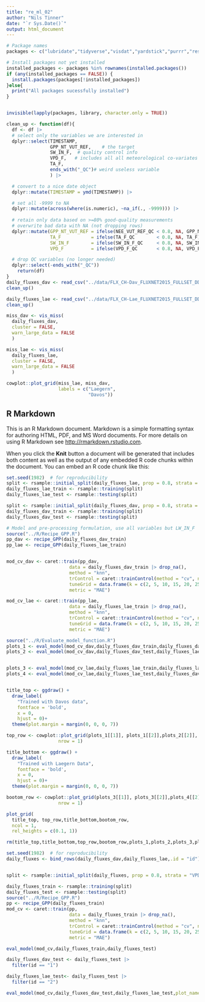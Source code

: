 ```yaml
---
title: "re_ml_02"
author: "Nils Tinner"
date: "`r Sys.Date()`"
output: html_document
---
```


```r

# Package names
packages <- c("lubridate","tidyverse","visdat","yardstick","purrr","reshape2","rsample","recipes","caret")

# Install packages not yet installed
installed_packages <- packages %in% rownames(installed.packages())
if (any(installed_packages == FALSE)) {
  install.packages(packages[!installed_packages])
}else{
  print("All packages sucessfully installed")
}


invisible(lapply(packages, library, character.only = TRUE))

clean_up <- function(df){
  df <- df |>
  # select only the variables we are interested in
  dplyr::select(TIMESTAMP,
                GPP_NT_VUT_REF,    # the target
                SW_IN_F,  # quality control info
                VPD_F,   # includes all all meteorological co-variates
                TA_F,
                ends_with("_QC")# weird useless variable
                ) |>

  # convert to a nice date object
  dplyr::mutate(TIMESTAMP = ymd(TIMESTAMP)) |>

  # set all -9999 to NA
  dplyr::mutate(across(where(is.numeric), ~na_if(., -9999))) |> 
  
  # retain only data based on >=80% good-quality measurements
  # overwrite bad data with NA (not dropping rows)
  dplyr::mutate(GPP_NT_VUT_REF = ifelse(NEE_VUT_REF_QC < 0.8, NA, GPP_NT_VUT_REF),
                TA_F           = ifelse(TA_F_QC        < 0.8, NA, TA_F),
                SW_IN_F        = ifelse(SW_IN_F_QC     < 0.8, NA, SW_IN_F),
                VPD_F          = ifelse(VPD_F_QC       < 0.8, NA, VPD_F))|> 

  # drop QC variables (no longer needed)
  dplyr::select(-ends_with("_QC")) 
    return(df)
}
daily_fluxes_dav <- read_csv("../data/FLX_CH-Dav_FLUXNET2015_FULLSET_DD_1997-2014_1-3.csv") |>
clean_up()

daily_fluxes_lae <- read_csv("../data/FLX_CH-Lae_FLUXNET2015_FULLSET_DD_2004-2014_1-4.csv") |>
clean_up()

miss_dav <- vis_miss(
  daily_fluxes_dav,
  cluster = FALSE, 
  warn_large_data = FALSE
  )

miss_lae <- vis_miss(
  daily_fluxes_lae,
  cluster = FALSE, 
  warn_large_data = FALSE
  )

cowplot::plot_grid(miss_lae, miss_dav,
                   labels = c("Laegern",
                              "Davos"))

```

## R Markdown

This is an R Markdown document. Markdown is a simple formatting syntax for authoring HTML, PDF, and MS Word documents. For more details on using R Markdown see <http://rmarkdown.rstudio.com>.

When you click the **Knit** button a document will be generated that includes both content as well as the output of any embedded R code chunks within the document. You can embed an R code chunk like this:

```r
set.seed(1982)  # for reproducibility
split <- rsample::initial_split(daily_fluxes_lae, prop = 0.8, strata = "VPD_F")
daily_fluxes_lae_train <- rsample::training(split)
daily_fluxes_lae_test <- rsample::testing(split)

split <- rsample::initial_split(daily_fluxes_dav, prop = 0.8, strata = "VPD_F")
daily_fluxes_dav_train <- rsample::training(split)
daily_fluxes_dav_test <- rsample::testing(split)

# Model and pre-processing formulation, use all variables but LW_IN_F
source("../R/Recipe_GPP.R")
pp_dav <- recipe_GPP(daily_fluxes_dav_train)
pp_lae <- recipe_GPP(daily_fluxes_lae_train)


mod_cv_dav <- caret::train(pp_dav, 
                       data = daily_fluxes_dav_train |> drop_na(), 
                       method = "knn",
                       trControl = caret::trainControl(method = "cv", number = 10),
                       tuneGrid = data.frame(k = c(2, 5, 10, 15, 20, 25, 30, 35, 40, 60, 100)),
                       metric = "MAE")

mod_cv_lae <- caret::train(pp_lae, 
                       data = daily_fluxes_lae_train |> drop_na(), 
                       method = "knn",
                       trControl = caret::trainControl(method = "cv", number = 10),
                       tuneGrid = data.frame(k = c(2, 5, 10, 15, 20, 25, 30, 35, 40, 60, 100)),
                       metric = "MAE")


```



```r
source("../R/Evaluate_model_function.R")
plots_1 <- eval_model(mod_cv_dav,daily_fluxes_dav_train,daily_fluxes_dav_test,plot_name1 = "Training set Davos",plot_name2 = "Test set Davos",out="return_plots")
plots_2 <- eval_model(mod_cv_dav,daily_fluxes_dav_test,daily_fluxes_lae_test, plot_name1 = "Test set Davos",plot_name2 = "Test set Laegern",out="return_plots")


plots_3 <- eval_model(mod_cv_lae,daily_fluxes_lae_train,daily_fluxes_lae_test,plot_name1 = "Training set Laegern",plot_name2 = "Test set Laegern",out="return_plots")
plots_4 <- eval_model(mod_cv_lae,daily_fluxes_lae_test,daily_fluxes_dav_test, plot_name1 = "Test set Laegern",plot_name2 = "Test set Davos",out="return_plots")


title_top <- ggdraw() + 
  draw_label(
    "Trained with Davos data",
    fontface = 'bold',
    x = 0,
    hjust = 0)+
  theme(plot.margin = margin(0, 0, 0, 7))

top_row <- cowplot::plot_grid(plots_1[[1]], plots_1[[2]],plots_2[[2]],
                   nrow = 1)

title_bottom <- ggdraw() + 
  draw_label(
    "Trained with Laegern Data",
    fontface = 'bold',
    x = 0,
    hjust = 0)+
  theme(plot.margin = margin(0, 0, 0, 7))

bootom_row <- cowplot::plot_grid(plots_3[[1]], plots_3[[2]],plots_4[[2]],
                   nrow = 1)

plot_grid(
  title_top, top_row,title_bottom,bootom_row,
  ncol = 1,
  rel_heights = c(0.1, 1))

rm(title_top,title_bottom,top_row,bootom_row,plots_1,plots_2,plots_3,plots_4) #Cleanup after this mess of a plot

```

```r
set.seed(1982)  # for reproducibility
daily_fluxes <- bind_rows(daily_fluxes_dav,daily_fluxes_lae,.id = "id")


split <- rsample::initial_split(daily_fluxes, prop = 0.8, strata = "VPD_F")

daily_fluxes_train <- rsample::training(split)
daily_fluxes_test <- rsample::testing(split)
source("../R/Recipe_GPP.R")
pp <- recipe_GPP(daily_fluxes_train)
mod_cv <- caret::train(pp, 
                       data = daily_fluxes_train |> drop_na(), 
                       method = "knn",
                       trControl = caret::trainControl(method = "cv", number = 10),
                       tuneGrid = data.frame(k = c(2, 5, 10, 15, 20, 25, 30, 35, 40, 60, 100)),
                       metric = "MAE")

eval_model(mod_cv,daily_fluxes_train,daily_fluxes_test)

daily_fluxes_dav_test <- daily_fluxes_test |>
  filter(id == "1")

daily_fluxes_lae_test<- daily_fluxes_test |>
  filter(id == "2")

eval_model(mod_cv,daily_fluxes_dav_test,daily_fluxes_lae_test,plot_name1 = "Test Davos",plot_name2 = "Test Laegern")


```



